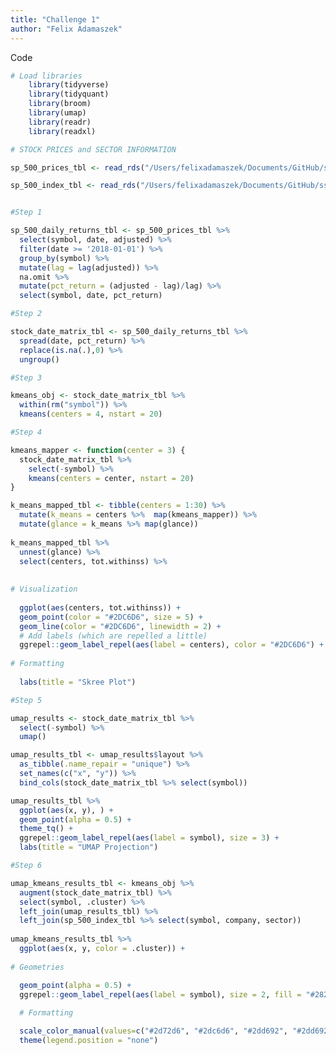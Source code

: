 ```yaml
---
title: "Challenge 1"
author: "Felix Adamaszek"
---
```

::: callout-note
Code
:::
```r

# Load libraries 
    library(tidyverse)
    library(tidyquant)
    library(broom)
    library(umap)
    library(readr)
    library(readxl)

# STOCK PRICES and SECTOR INFORMATION

sp_500_prices_tbl <- read_rds("/Users/felixadamaszek/Documents/GitHub/ss23-bdml-FelixAdams1827/content/01_journal/FUNDAMENTAL_DOWNLOADS/sp_500_prices_tbl.rds")

sp_500_index_tbl <- read_rds("/Users/felixadamaszek/Documents/GitHub/ss23-bdml-FelixAdams1827/content/01_journal/FUNDAMENTAL_DOWNLOADS/sp_500_index_tbl.rds")


#Step 1

sp_500_daily_returns_tbl <- sp_500_prices_tbl %>% 
  select(symbol, date, adjusted) %>% 
  filter(date >= '2018-01-01') %>% 
  group_by(symbol) %>% 
  mutate(lag = lag(adjusted)) %>% 
  na.omit %>% 
  mutate(pct_return = (adjusted - lag)/lag) %>% 
  select(symbol, date, pct_return)

#Step 2

stock_date_matrix_tbl <- sp_500_daily_returns_tbl %>% 
  spread(date, pct_return) %>% 
  replace(is.na(.),0) %>% 
  ungroup()

#Step 3

kmeans_obj <- stock_date_matrix_tbl %>% 
  within(rm("symbol")) %>% 
  kmeans(centers = 4, nstart = 20)

#Step 4

kmeans_mapper <- function(center = 3) {
  stock_date_matrix_tbl %>%
    select(-symbol) %>%
    kmeans(centers = center, nstart = 20)
}

k_means_mapped_tbl <- tibble(centers = 1:30) %>% 
  mutate(k_means = centers %>%  map(kmeans_mapper)) %>% 
  mutate(glance = k_means %>% map(glance))
  
k_means_mapped_tbl %>% 
  unnest(glance) %>% 
  select(centers, tot.withinss) %>% 
  
  
# Visualization
  
  ggplot(aes(centers, tot.withinss)) +
  geom_point(color = "#2DC6D6", size = 5) +
  geom_line(color = "#2DC6D6", linewidth = 2) +
  # Add labels (which are repelled a little)
  ggrepel::geom_label_repel(aes(label = centers), color = "#2DC6D6") + 
  
# Formatting
  
  labs(title = "Skree Plot")

#Step 5

umap_results <- stock_date_matrix_tbl %>% 
  select(-symbol) %>% 
  umap()

umap_results_tbl <- umap_results$layout %>% 
  as_tibble(.name_repair = "unique") %>% 
  set_names(c("x", "y")) %>%
  bind_cols(stock_date_matrix_tbl %>% select(symbol)) 

umap_results_tbl %>% 
  ggplot(aes(x, y), ) +
  geom_point(alpha = 0.5) + 
  theme_tq() + 
  ggrepel::geom_label_repel(aes(label = symbol), size = 3) + 
  labs(title = "UMAP Projection")

#Step 6

umap_kmeans_results_tbl <- kmeans_obj %>% 
  augment(stock_date_matrix_tbl) %>% 
  select(symbol, .cluster) %>% 
  left_join(umap_results_tbl) %>% 
  left_join(sp_500_index_tbl %>% select(symbol, company, sector))
  
umap_kmeans_results_tbl %>% 
  ggplot(aes(x, y, color = .cluster)) +
  
# Geometries

  geom_point(alpha = 0.5) +
  ggrepel::geom_label_repel(aes(label = symbol), size = 2, fill = "#282A36") +
  
  # Formatting

  scale_color_manual(values=c("#2d72d6", "#2dc6d6", "#2dd692", "#2dd692")) + 
  theme(legend.position = "none")

```